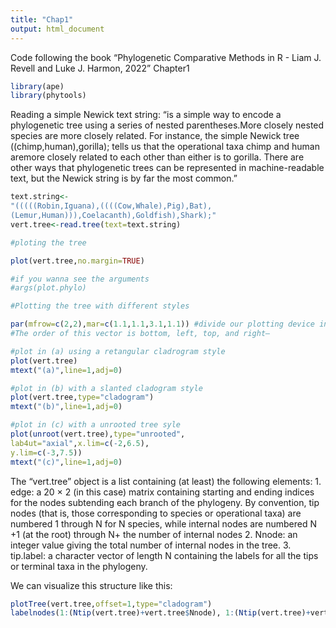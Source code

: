 ```yaml
---
title: "Chap1"
output: html_document
---
```


Code following the book "Phylogenetic Comparative Methods in R - Liam J. Revell and Luke J. Harmon, 2022"
Chapter1


```r
library(ape)
library(phytools)
```

Reading a simple Newick text string:
"is a simple way to encode a phylogenetic tree using a series of nested parentheses.More closely nested species are more closely related. For instance, the simple Newick tree ((chimp,human),gorilla); tells us that the operational taxa chimp
and human aremore closely related to each other than either is to gorilla. There are other ways that phylogenetic
trees can be represented in machine-readable text, but the Newick string is by far the most common."

```r
text.string<-
"(((((Robin,Iguana),((((Cow,Whale),Pig),Bat),
(Lemur,Human))),Coelacanth),Goldfish),Shark);"
vert.tree<-read.tree(text=text.string)
```

```r
#ploting the tree

plot(vert.tree,no.margin=TRUE)

#if you wanna see the arguments
#args(plot.phylo)
```
```r
#Plotting the tree with different styles

par(mfrow=c(2,2),mar=c(1.1,1.1,3.1,1.1)) #divide our plotting device into four subplots for a 2 × 2 grid—
#The order of this vector is bottom, left, top, and right—

#plot in (a) using a retangular cladrogram style
plot(vert.tree)
mtext("(a)",line=1,adj=0)

#plot in (b) with a slanted cladogram style
plot(vert.tree,type="cladogram")
mtext("(b)",line=1,adj=0)

#plot in (c) with a unrooted tree syle
plot(unroot(vert.tree),type="unrooted",
lab4ut="axial",x.lim=c(-2,6.5),
y.lim=c(-3,7.5))
mtext("(c)",line=1,adj=0)
```

The "vert.tree" object is a list containing (at least) the following elements:
1. edge: a 20 × 2 (in this case) matrix containing starting and ending indices for the nodes
subtending each branch of the phylogeny. By convention, tip nodes (that is, those
corresponding to species or operational taxa) are numbered 1 through N for N species,
while internal nodes are numbered N +1 (at the root) through N+ the number of internal
nodes
2. Nnode: an integer value giving the total number of internal nodes in the tree.
3. tip.label: a character vector of length N containing the labels for all the tips or
terminal taxa in the phylogeny.

We can visualize this structure like this:

```r
plotTree(vert.tree,offset=1,type="cladogram")
labelnodes(1:(Ntip(vert.tree)+vert.tree$Nnode), 1:(Ntip(vert.tree)+vert.tree$Nnode),interactive=FALSE,cex=0.8)
```

